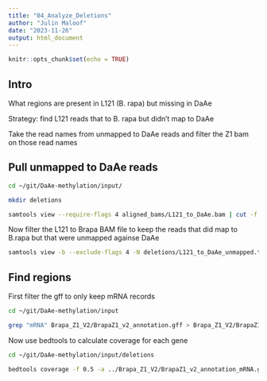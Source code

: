 ```yaml
---
title: "04_Analyze_Deletions"
author: "Julin Maloof"
date: "2023-11-26"
output: html_document
---
```


```r
knitr::opts_chunk$set(echo = TRUE)
```

## Intro

What regions are present in L121 (B. rapa) but missing in DaAe

Strategy: find L121 reads that to B. rapa but didn't map to DaAe

Take the read names from unmapped to DaAe reads and filter the Z1 bam on those read names

## Pull unmapped to DaAe reads

```bash
cd ~/git/DaAe-methylation/input/

mkdir deletions

samtools view --require-flags 4 aligned_bams/L121_to_DaAe.bam | cut -f 1 >  deletions/L121_to_DaAe_unmapped.txt
```

Now filter the L121 to Brapa BAM file to keep the reads that did map to B.rapa but that were unmapped againse DaAe
```bash
samtools view -b --exclude-flags 4 -N deletions/L121_to_DaAe_unmapped.txt aligned_bams/L121_to_Brapa.bam > deletions/L121_missing_in_DaAe.bam
```

## Find regions

First filter the gff to only keep mRNA records
```bash
cd ~/git/DaAe-methylation/input

grep "mRNA" Brapa_Z1_V2/BrapaZ1_v2_annotation.gff > Brapa_Z1_V2/BrapaZ1_v2_annotation_mRNA.gff
```

Now use bedtools to calculate coverage for each gene
```bash
cd ~/git/DaAe-methylation/input/deletions

bedtools coverage -f 0.5 -a ../Brapa_Z1_V2/BrapaZ1_v2_annotation_mRNA.gff -b L121_missing_in_DaAe.bam > L121_missing_in_DaAe.bed
```



